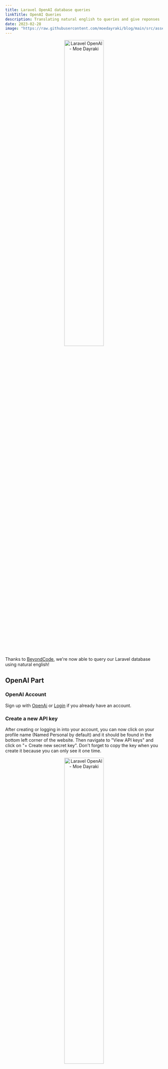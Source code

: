 ```yaml
---
title: Laravel OpenAI database queries
linkTitle: OpenAI Queries
description: Translating natural english to queries and give reponses
date: 2023-02-28
image: "https://raw.githubusercontent.com/moedayraki/blog/main/src/assets/laravel_openai_database.jpg"
---
```


<p align="center">
  <img
    style="width:50%"
    src="~/assets/laravel_openai_database.jpg"
    alt="Laravel OpenAI - Moe Dayraki"
  />
</p>

Thanks to [BeyondCode](https://beyondco.de/blog/query-your-laravel-database-using-natural-language), we're now able to query our Laravel database using natural english!

## OpenAI Part
### OpenAI Account
Sign up with [OpenAi](https://auth0.openai.com/u/signup/identifier?state=hKFo2SBmUjBUR0VWbk9CTFFkU3pPNVVXYlkyUzAwQWNlMUl5dqFur3VuaXZlcnNhbC1sb2dpbqN0aWTZIFdJdG1VbUszRnM2T1lYZkVjelFqTHloZWxQQkx4OEFyo2NpZNkgRFJpdnNubTJNdTQyVDNLT3BxZHR3QjNOWXZpSFl6d0Q) or [Login](https://auth0.openai.com/u/login/identifier?state=hKFo2SBOVW1WYXFjMmdrakdoaUYzTW9mMmNQREh0QTRpV2xmVaFur3VuaXZlcnNhbC1sb2dpbqN0aWTZIDdpODZIaXZNU0xfNy1XaEgxTFphcG80SzhMcnE2b0dTo2NpZNkgRFJpdnNubTJNdTQyVDNLT3BxZHR3QjNOWXZpSFl6d0Q) if you already have an account.

### Create a new API key
After creating or logging in into your account, you can now click on your profile name (Named Personal by default) and it should be found in the bottom left corner of the website.
Then navigate to "View API keys" and click on "+ Create new secret key". Don't forget to copy the key when you create it because you can only see it one time.

<p align="center">
  <img
    style="width:50%"
    src="~/assets/laravel_openai_database-1.png"
    alt="Laravel OpenAI - Moe Dayraki"
  />
</p>

<p align="center">
  <img
    style="width:50%"
    src="~/assets/laravel_openai_database-2.png"
    alt="Laravel OpenAI - Moe Dayraki"
  />
</p>

## Laravel Part
### Setting Up the Package
Ofcourse, we'll have to install a laravel project or use an exsisting one. Please check my article about (Installing Laravel with VueJS)[/posts/install-laravel-vuejs].

We will use beyondcode's package to make everything smooth!
```shell
composer require beyondcode/laravel-ask-database
```

After that, we can publish the configuration
```shell
php artisan vendor:publish --tag="ask-databse-config"
```

In our env file, we should add 
```
OPENAI_API_KEY=sk-...
```

### PHP `curl` Certificate
PHP 5.6^ needs a certificate to use cURL. To download the certificate, visit [curl.se](https://curl.se/docs/caextract.html) and get the bundle.
Move cacert.pem to your PHP directory (e.g: usr/local/etc/php/8.1) and change the php.ini `curl.cainfo` and `openssl.cafile` to have your certificate file path.

For more information, please check this [stackoverflow Q/A](https://stackoverflow.com/questions/28858351/php-ssl-certificate-error-unable-to-get-local-issuer-certificate).

### Using Natural Language
Now, we're ready to query the database using natural language!
```php
DB::ask('What is the name of my our first user?');
```
To make it more fancy, we just add an input tag to our front-end and ask the user to prompt any question! then move that question and query it!.
```html
<input name='question' type='text' class='bla-bla' />
```

```php
DB::ask($request->question);
```

and voila!
Happy coding!

If you find my content useful, please follow me on [Github](https://github/moedayraki) or [Twitter](https://twitter/MohammedDayraki)
